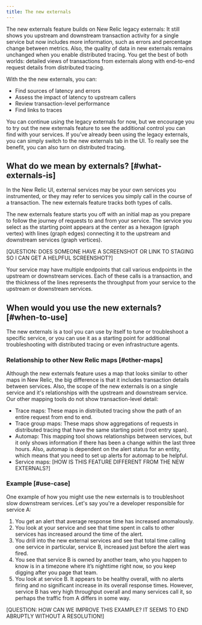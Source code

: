```yaml
---
title: The new externals
---
```

The new externals feature builds on New Relic legacy externals: It still shows you upstream and downstream transaction activity for a single service but now includes more information, such as errors and percentage change between metrics. Also, the quality of data in new externals remains unchanged when you enable distributed tracing. You get the best of both worlds: detailed views of transactions from externals along with end-to-end request details from distributed tracing.

With the the new externals, you can:

* Find sources of latency and errors
* Assess the impact of latency to upstream callers
* Review transaction-level performance
* Find links to traces

<Callout variant="tip">
  You can continue using the legacy externals for now, but we encourage you to try out the new externals feature to see the additional control you can find with your services. If you've already been using the legacy externals, you can simply switch to the new externals tab in the UI. To really see the benefit, you can also turn on distributed tracing.
</Callout>

## What do we mean by externals? [#what-externals-is]

In the New Relic UI, external services may be your own services you instrumented, or they may refer to services you simply call in the course of a transaction. The new externals feature tracks both types of calls.

The new externals feature starts you off with an initial map as you prepare to follow the journey of requests to and from your service. The service you select as the starting point appears at the center as a hexagon (graph vertex) with lines (graph edges) connecting it to the upstream and downstream services (graph vertices).

[QUESTION: DOES SOMEONE HAVE A SCREENSHOT OR LINK TO STAGING SO I CAN GET A HELPFUL SCREENSHOT?]

Your service may have multiple endpoints that call various endpoints in the upstream or downstream services. Each of these calls is a transaction, and the thickness of the lines represents the throughput from your service to the upstream or downstream services. 

## When would you use the new externals? [#when-to-use]

The new externals is a tool you can use by itself to tune or troubleshoot a specific service, or you can use it as a starting point for additional troubleshooting with distributed tracing or even infrastructure agents. 

### Relationship to other New Relic maps [#other-maps]

Although the new externals feature uses a map that looks similar to other maps in New Relic, the big difference is that it includes transaction details between services. Also, the scope of the new externals is on a single service and it's relationships with the upstream and downstream service. Our other mapping tools do not show transaction-level detail:

  * Trace maps: These maps in distributed tracing show the path of an entire request from end to end.
  * Trace group maps: These maps show aggregations of requests in distributed tracing that have the same starting point (root entry span).
  * Automap: This mapping tool shows relationships between services, but it only shows information if there has been a change within the last three hours. Also, automap is dependent on the alert status for an entity, which means that you need to set up alerts for automap to be helpful.
  * Service maps: [HOW IS THIS FEATURE DIFFERENT FROM THE NEW EXTERNALS?]

### Example [#use-case]

One example of how you might use the new externals is to troubleshoot slow downstream services. Let's say you're a developer responsible for service A:

1. You get an alert that average response time has increased anomalously. 
2. You look at your service and see that time spent in calls to other services has increased around the time of the alert. 
3. You drill into the new external services and see that total time calling one service in particular, service B, increased just before the alert was fired. 
4. You see that service B is owned by another team, who you happen to know is in a timezone where it’s nighttime right now, so you keep digging after you page that team.
5. You look at service B. It appears to be healthy overall, with no alerts firing and no significant increase in its overall response times. However, service B has very high throughput overall and many services call it, so perhaps the traffic from A differs in some way.

[QUESTION: HOW CAN WE IMPROVE THIS EXAMPLE? IT SEEMS TO END ABRUPTLY WITHOUT A RESOLUTION!]
